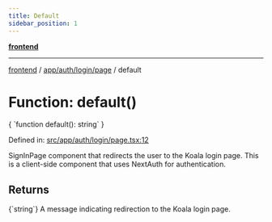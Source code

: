 ```yaml
---
title: Default
sidebar_position: 1
---
```



[**frontend**](../../../../..)

***

[frontend](../../../../..) / [app/auth/login/page](..) / default

# Function: default()

<CodeBlock language="ts">
{ `function default(): string` }
</CodeBlock>

Defined in: [src/app/auth/login/page.tsx:12](https://github.com/svsticky/CommitteeClash/blob/e5fd1c9fb89fe447a4c38e43ebba51eb1e51230c/frontend/src/app/auth/login/page.tsx#L12)

SignInPage component that redirects the user to the Koala login page.
This is a client-side component that uses NextAuth for authentication.

## Returns
<CodeBlock language="ts">
{`string`}
</CodeBlock>
A message indicating redirection to the Koala login page.
